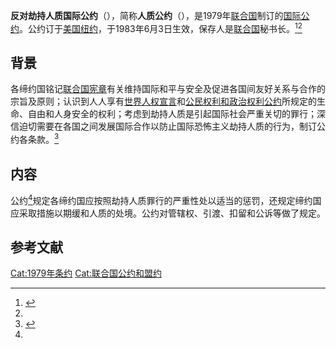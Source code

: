 {{Infobox treaty
|name=人质公约
|long_name=反对劫持人质国际公约
|date_signed=1979年12月17日
|date_effective=1983年6月3日
|location_signed=[[美国|美国]][[纽约|纽约]]
|depositor=[[联合国|联合国]]秘书长
|languages=英文<br>法文<br>中文<br>俄文<br>西班牙文<br>阿拉伯文
|signatories=39
|parties=176(2020)<ref name=":0">{{Cite web|title=5. International Convention Against the Taking of Hostages|url=https://treaties.un.org/Pages/ViewDetails.aspx?src=TREATY&mtdsg_no=XVIII-5&chapter=18&clang=_en|publisher=United Nations|language=en|accessdate=2020-12-21|archive-date=2018-11-30|archive-url=https://web.archive.org/web/20181130064455/https://treaties.un.org/pages/ViewDetails.aspx?src=TREATY&mtdsg_no=XVIII-5&chapter=18&clang=_en|dead-url=no}}</ref>
}}

'''反对劫持人质国际公约'''（{{lang-en|International Convention Against the Taking of Hostages}}），简称'''人质公约'''（{{lang-en|Hostages Convention}}），是1979年[[联合国|联合国]]制订的[[国际公约|国际公约]]。公约订于[[美国|美国]][[纽约|纽约]]，于1983年6月3日生效，保存人是[[联合国|联合国]]秘书长。<ref>{{Cite web|title=反对劫持人质国际公约|publisher=中华人民共和国-条约数据库|url=http://treaty.mfa.gov.cn/Treaty/web/detail1.jsp?objid=1531876061753|language=zh-hans|accessdate=2020-12-21|archive-date=2021-10-14|archive-url=https://web.archive.org/web/20211014040510/http://treaty.mfa.gov.cn/Treaty/web/detail1.jsp?objid=1531876061753|dead-url=no}}</ref><ref name=":0"/>

== 背景 ==
各缔约国铭记[[联合国宪章|联合国宪章]]有关维持国际和平与安全及促进各国间友好关系与合作的宗旨及原则；认识到人人享有[[世界人权宣言|世界人权宣言]]和[[公民权利及政治权利国际公约|公民权利和政治权利公约]]所规定的生命、自由和人身安全的权利；考虑到劫持人质是引起国际社会严重关切的罪行；深信迫切需要在各国之间发展国际合作以防止国际恐怖主义劫持人质的行为，制订公约各条款。<ref name=":1">{{Cite web|title=反对劫持人质国际公约|publisher=中华人民共和国-条约数据库|url=http://treaty.mfa.gov.cn/tykfiles/20180718/1531876061754.pdf|language=zh-hans|accessdate=2020-12-21|archive-date=2022-03-20|archive-url=https://web.archive.org/web/20220320094124/http://treaty.mfa.gov.cn/tykfiles/20180718/1531876061754.pdf|dead-url=no}}</ref>

== 内容 ==
公约<ref name=":1"/>规定各缔约国应按照劫持人质罪行的严重性处以适当的惩罚，还规定缔约国应采取措施以期缓和人质的处境。公约对管辖权、引渡、扣留和公诉等做了规定。

== 参考文献 ==
{{reflist}}

[[Cat:1979年条约|Cat:1979年条约]]
[[Cat:联合国公约和盟约|Cat:联合国公约和盟约]]